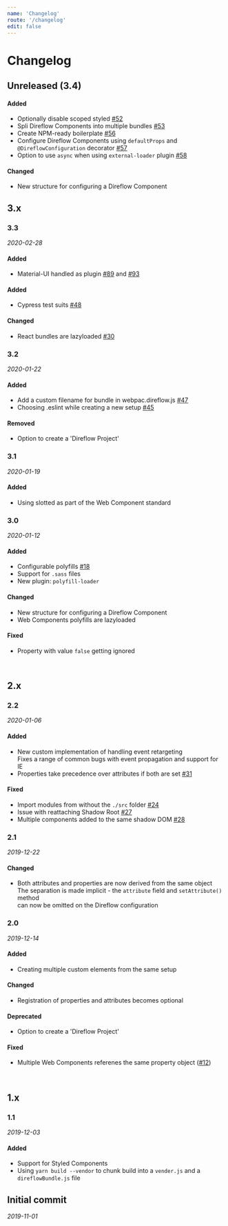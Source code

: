 ```yaml
---
name: 'Changelog'
route: '/changelog'
edit: false
---
```


<!--

Changelog is based on the following format and guidelines:
https://keepachangelog.com/en/1.0.0/

-->

# Changelog

## Unreleased (3.4)

#### Added
- Optionally disable scoped styled [#52](https://github.com/Silind-Software/direflow/issues/52)
- Spli Direflow Components into multiple bundles [#53](https://github.com/Silind-Software/direflow/issues/53)
- Create NPM-ready boilerplate [#56](https://github.com/Silind-Software/direflow/issues/56)
- Configure Direflow Components using `defaultProps` and `@DireflowConfiguration` decorator [#57](https://github.com/Silind-Software/direflow/issues/57)
- Option to use `async` when using `external-loader` plugin [#58](https://github.com/Silind-Software/direflow/issues/58)

#### Changed
- New structure for configuring a Direflow Component

## 3.x

### 3.3
_2020-02-28_

#### Added
- Material-UI handled as plugin [#89](https://github.com/Silind-Software/direflow/pull/89) and [#93](https://github.com/Silind-Software/direflow/issues/93)

#### Added
- Cypress test suits [#48](https://github.com/Silind-Software/direflow/issues/48)

#### Changed
- React bundles are lazyloaded [#30](https://github.com/Silind-Software/direflow/issues/30)

### 3.2
_2020-01-22_

#### Added
- Add a custom filename for bundle in webpac.direflow.js [#47](https://github.com/Silind-Software/direflow/pull/47)
- Choosing .eslint while creating a new setup [#45](https://github.com/Silind-Software/direflow/pull/45)

#### Removed
- Option to create a 'Direflow Project'

### 3.1
_2020-01-19_

#### Added
- Using slotted as part of the Web Component standard

### 3.0
_2020-01-12_

#### Added
- Configurable polyfills [#18](https://github.com/Silind-Software/direflow/issues/18)
- Support for `.sass` files
- New plugin: `polyfill-loader`

#### Changed
- New structure for configuring a Direflow Component
- Web Components polyfills are lazyloaded

#### Fixed
- Property with value `false` getting ignored

<br />

## 2.x

### 2.2
_2020-01-06_

#### Added
- New custom implementation of handling event retargeting  
  Fixes a range of common bugs with event propagation and support for IE
- Properties take precedence over attributes if both are set [#31](https://github.com/Silind-Software/direflow/pull/31)

#### Fixed
- Import modules from without the `./src` folder [#24](https://github.com/Silind-Software/direflow/issues/24)
- Issue with reattaching Shadow Root [#27](https://github.com/Silind-Software/direflow/issues/27)
- Multiple components added to the same shadow DOM [#28](https://github.com/Silind-Software/direflow/issues/28)

### 2.1
_2019-12-22_

#### Changed
- Both attributes and properties are now derived from the same object  
  The separation is made implicit - the `attribute` field and `setAttribute()` method  
  can now be omitted on the Direflow configuration

### 2.0
_2019-12-14_

#### Added
- Creating multiple custom elements from the same setup

#### Changed
- Registration of properties and attributes becomes optional

#### Deprecated
- Option to create a 'Direflow Project'

#### Fixed
- Multiple Web Components referenes the same property object ([#12](https://github.com/Silind-Software/direflow/issues/12))

<br />

## 1.x

### 1.1
_2019-12-03_

#### Added
- Support for Styled Components
- Using `yarn build --vendor` to chunk build into a `vender.js` and a `direflowBundle.js` file

## Initial commit
_2019-11-01_
